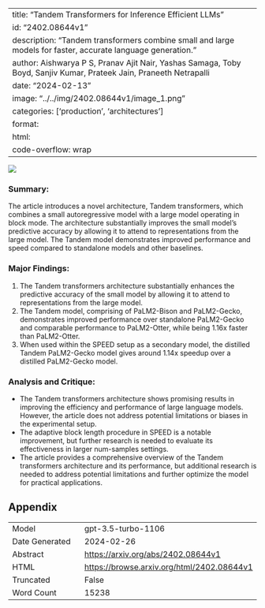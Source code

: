 
---
title: "Tandem Transformers for Inference Efficient LLMs"
id: "2402.08644v1"
description: "Tandem transformers combine small and large models for faster, accurate language generation."
author: Aishwarya P S, Pranav Ajit Nair, Yashas Samaga, Toby Boyd, Sanjiv Kumar, Prateek Jain, Praneeth Netrapalli
date: "2024-02-13"
image: "../../img/2402.08644v1/image_1.png"
categories: ['production', 'architectures']
format:
  html:
    code-overflow: wrap
---

![](../../img/2402.08644v1/image_1.png)

### **Summary:**
The article introduces a novel architecture, Tandem transformers, which combines a small autoregressive model with a large model operating in block mode. The architecture substantially improves the small model's predictive accuracy by allowing it to attend to representations from the large model. The Tandem model demonstrates improved performance and speed compared to standalone models and other baselines.

### Major Findings:
1. The Tandem transformers architecture substantially enhances the predictive accuracy of the small model by allowing it to attend to representations from the large model.
2. The Tandem model, comprising of PaLM2-Bison and PaLM2-Gecko, demonstrates improved performance over standalone PaLM2-Gecko and comparable performance to PaLM2-Otter, while being 1.16x faster than PaLM2-Otter.
3. When used within the SPEED setup as a secondary model, the distilled Tandem PaLM2-Gecko model gives around 1.14x speedup over a distilled PaLM2-Gecko model.

### Analysis and Critique:
- The Tandem transformers architecture shows promising results in improving the efficiency and performance of large language models. However, the article does not address potential limitations or biases in the experimental setup.
- The adaptive block length procedure in SPEED is a notable improvement, but further research is needed to evaluate its effectiveness in larger num-samples settings.
- The article provides a comprehensive overview of the Tandem transformers architecture and its performance, but additional research is needed to address potential limitations and further optimize the model for practical applications.

## Appendix

|          |          |
|----------|----------|
| Model     | gpt-3.5-turbo-1106       |
| Date Generated     | 2024-02-26       |
| Abstract | [https://arxiv.org/abs/2402.08644v1](https://arxiv.org/abs/2402.08644v1)        |
| HTML     | [https://browse.arxiv.org/html/2402.08644v1](https://browse.arxiv.org/html/2402.08644v1)       |
| Truncated       | False       |
| Word Count       | 15238       |